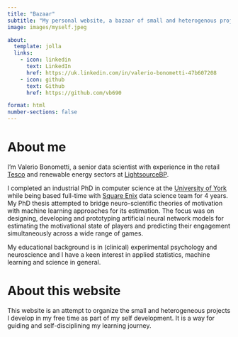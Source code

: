 ```yaml
---
title: "Bazaar"
subtitle: "My personal website, a bazaar of small and heterogenous projects."
image: images/myself.jpeg

about:
  template: jolla
  links:
    - icon: linkedin
      text: LinkedIn
      href: https://uk.linkedin.com/in/valerio-bonometti-47b607208
    - icon: github
      text: Github
      href: https://github.com/vb690

format: html
number-sections: false
---
```


# About me

::: {.justify}
I'm Valerio Bonometti, a senior data scientist with experience in the retail [Tesco](https://en.wikipedia.org/wiki/Tesco) and renewable energy sectors at [LightsourceBP](https://en.wikipedia.org/wiki/Lightsource_BP). 

I completed an industrial PhD in computer science at the [University of York](https://www.york.ac.uk/) while being based full-time
with [Square Enix](https://en.wikipedia.org/wiki/Square_Enix) data science team for 4 years. My PhD thesis attempted to bridge neuro-scientific theories
of motivation with machine learning approaches for its estimation. The focus was on designing, developing and  prototyping artificial neural network models 
for estimating the motivational state of  players and predicting their engagement simultaneously across a wide range of games.

My educational background is in (clinical) experimental psychology and neuroscience and I have a keen interest in applied statistics, machine learning and 
science in general.
:::

# About this website

::: {.justify}
This website is an attempt to organize the small and heterogeneous projects I develop in my free time as part of my self development. It is a way for guiding and self-disciplining my 
learning journey.
:::
